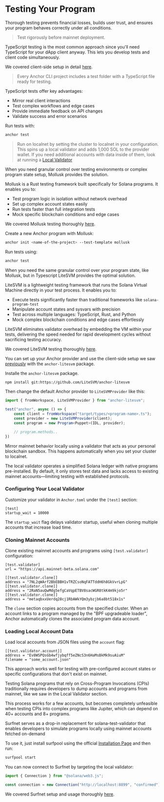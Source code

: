 
# Testing Your Program

Thorough testing prevents financial losses, builds user trust, and ensures your program behaves correctly under all conditions. 

> Test rigorously before mainnet deployment.

<ArticleSection name="TypeScript Tests" id="typescript-tests" level="h2" />

TypeScript testing is the most common approach since you'll need TypeScript for your dApp client anyway. This lets you develop tests and client code simultaneously.

We covered client-side setup in detail [here](/zh-CN/courses/anchor-for-dummies/client-side-development).

> Every Anchor CLI project includes a test folder with a TypeScript file ready for testing.

TypeScript tests offer key advantages:
- Mirror real client interactions
- Test complex workflows and edge cases  
- Provide immediate feedback on API changes
- Validate success and error scenarios

Run tests with:

```bash
anchor test
```

> Run on localnet by setting the cluster to localnet in your configuration. This spins up a local validator and adds 1,000 SOL to the provider wallet. If you need additional accounts with data inside of them, look at running a [Local Validator](/zh-CN/courses/anchor-for-dummies/testing-your-program#running-a-local-validator)

<ArticleSection name="Mollusk Tests" id="mollusk-tests" level="h2" />

When you need granular control over testing environments or complex program state setup, Mollusk provides the solution.

Mollusk is a Rust testing framework built specifically for Solana programs. It enables you to:
- Test program logic in isolation without network overhead
- Set up complex account states easily
- Run tests faster than full integration tests
- Mock specific blockchain conditions and edge cases

We covered Mollusk testing thoroughly [here](/zh-CN/courses/testing-with-mollusk).

Create a new Anchor program with Mollusk:

```bash
anchor init <name-of-the-project> --test-template mollusk
```

Run tests using:

```bash
anchor test
```

<ArticleSection name="LiteSVM Tests" id="litesvm-tests" level="h2" />

When you need the same granular control over your program state, like Mollusk, but in Typescript LiteSVM provides the optimal solution.

LiteSVM is a lightweight testing framework that runs the Solana Virtual Machine directly in your test process. It enables you to:
- Execute tests significantly faster than traditional frameworks like `solana-program-test`
- Manipulate account states and sysvars with precision
- Test across multiple languages: TypeScript, Rust, and Python  
- Mock complex blockchain conditions and edge cases effortlessly

LiteSVM eliminates validator overhead by embedding the VM within your tests, delivering the speed needed for rapid development cycles without sacrificing testing accuracy.

We covered LiteSVM testing thoroughly [here](/zh-CN/courses/testing-with-litesvm).

You can set up your Anchor provider and use the client-side setup we saw [previously](/zh-CN/courses/anchor-for-dummies/client-side-development) with the `anchor-litesvm` package.

Installe the `anchor-litesvm` package.

```bash
npm install git:https://github.com/LiteSVM/anchor-litesvm
```

Then change the default Anchor provider to `LiteSVMProvider` like this:

```ts
import { fromWorkspace, LiteSVMProvider } from "anchor-litesvm";

test("anchor", async () => {
	const client = fromWorkspace("target/types/<program-name>.ts");
	const provider = new LiteSVMProvider(client);
	const program = new Program<Puppet>(IDL, provider);

    // program.methods..
})
```

<ArticleSection name="Running a Local Validator" id="running-a-local-validator" level="h2" />

Mirror mainnet behavior locally using a validator that acts as your personal blockchain sandbox. This happens automatically when you set your cluster to localnet.

The local validator operates a simplified Solana ledger with native programs pre-installed. By default, it only stores test data and lacks access to existing mainnet accounts—limiting testing with established protocols.

### Configuring Your Local Validator

Customize your validator in `Anchor.toml` under the `[test]` section:

```
[test]
startup_wait = 10000
```

The `startup_wait` flag delays validator startup, useful when cloning multiple accounts that increase load time.

### Cloning Mainnet Accounts

Clone existing mainnet accounts and programs using `[test.validator]` configuration:

```
[test.validator]
url = "https://api.mainnet-beta.solana.com"

[[test.validator.clone]]
address = "7NL2qWArf2BbEBBH1vTRZCsoNqFATTddH6h8GkVvrLpG"
[[test.validator.clone]]
address = "2RaN5auQwMdg5efgCaVqpETBV8sacWGR8tkK4m9kjo5r"
[[test.validator.clone]]
address = "metaqbxxUerdq28cj1RbAWkYQm3ybzjb6a8bt518x1s"
```

The `clone` section copies accounts from the specified cluster. When an account links to a program managed by the "BPF upgradeable loader", Anchor automatically clones the associated program data account.

### Loading Local Account Data

Load local accounts from JSON files using the `account` flag:

```
[[test.validator.account]]
address = "Ev8WSPQsGb4wfjybqff5eZNcS3n6HaMsBkMk9suAiuM"
filename = "some_account.json"
```

This approach works well for testing with pre-configured account states or specific configurations that don't exist on mainnet.

<ArticleSection name="Running Surfnet" id="running-surfnet" level="h2" />

Testing Solana programs that rely on Cross-Program Invocations (CPIs) traditionally requires developers to dump accounts and programs from mainnet, like we saw in the Local Validator section. 

This process works for a few accounts, but becomes completely unfeasible when testing CPIs into complex programs like Jupiter, which can depend on 40+ accounts and 8+ programs.

Surfnet serves as a drop-in replacement for solana-test-validator that enables developers to simulate programs locally using mainnet accounts fetched on-demand

To use it, just install surfpool using the official [Installation Page](https://docs.surfpool.run/install) and then run:

```bash
surfpool start
```

You can now connect to Surfnet by targeting the local validator:

```ts
import { Connection } from "@solana/web3.js";

const connection = new Connection("http://localhost:8899", "confirmed");
```

We covered Surfnet setup and usage thoroughly [here](/zh-CN/courses/testing-with-surfpool).
